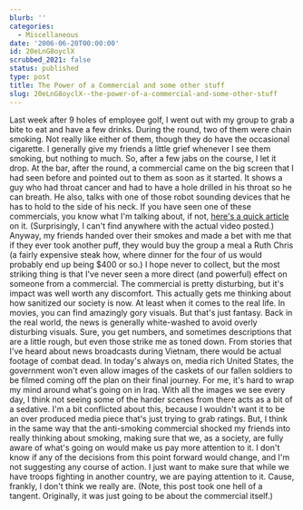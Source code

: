 ```yaml
---
blurb: ''
categories:
  - Miscellaneous
date: '2006-06-20T00:00:00'
id: 20eLnG8oyclX
scrubbed_2021: false
status: published
type: post
title: The Power of a Commercial and some other stuff
slug: 20eLnG8oyclX--the-power-of-a-commercial-and-some-other-stuff
---
```


Last week after 9 holes of employee golf, I went out with my group
to grab a bite to eat and have a few drinks. During the round, two
of them were chain smoking. Not really like either of them, though
they do have the occasional cigarette. I generally give my friends
a little grief whenever I see them smoking, but nothing to much.
So, after a few jabs on the course, I let it drop. At the bar,
after the round, a commercial came on the big screen that I had
seen before and pointed out to them as soon as it started. It shows
a guy who had throat cancer and had to have a hole drilled in his
throat so he can breath. He also, talks with one of those robot
sounding devices that he has to hold to the side of his neck. If
you have seen one of these commercials, you know what I'm talking
about, if not,
[here's a quick article](http://abcnews.go.com/GMA/story?id=2078894&page=1)
on it. (Surprisingly, I can't find anywhere with the actual video
posted.) Anyway, my friends handed over their smokes and made a bet
with me that if they ever took another puff, they would buy the
group a meal a Ruth Chris (a fairly expensive steak how, where
dinner for the four of us would probably end up being $400 or so.)
I hope never to collect, but the most striking thing is that I've
never seen a more direct (and powerful) effect on someone from a
commercial. The commercial is pretty disturbing, but it's impact
was well worth any discomfort. This actually gets me thinking about
how sanitized our society is now. At least when it comes to the
real life. In movies, you can find amazingly gory visuals. But
that's just fantasy. Back in the real world, the news is generally
white-washed to avoid overly disturbing visuals. Sure, you get
numbers, and sometimes descriptions that are a little rough, but
even those strike me as toned down. From stories that I've heard
about news broadcasts during Vietnam, there would be actual footage
of combat dead. In today's always on, media rich United States, the
government won't even allow images of the caskets of our fallen
soldiers to be filmed coming off the plan on their final journey.
For me, it's hard to wrap my mind around what's going on in Iraq.
With all the images we see every day, I think not seeing some of
the harder scenes from there acts as a bit of a sedative. I'm a bit
conflicted about this, because I wouldn't want it to be an over
produced media piece that's just trying to grab ratings. But, I
think in the same way that the anti-smoking commercial shocked my
friends into really thinking about smoking, making sure that we, as
a society, are fully aware of what's going on would make us pay
more attention to it. I don't know if any of the decisions from
this point forward would change, and I'm not suggesting any course
of action. I just want to make sure that while we have troops
fighting in another country, we are paying attention to it. Cause,
frankly, I don't think we really are. (Note, this post took one
hell of a tangent. Originally, it was just going to be about the
commercial itself.)
